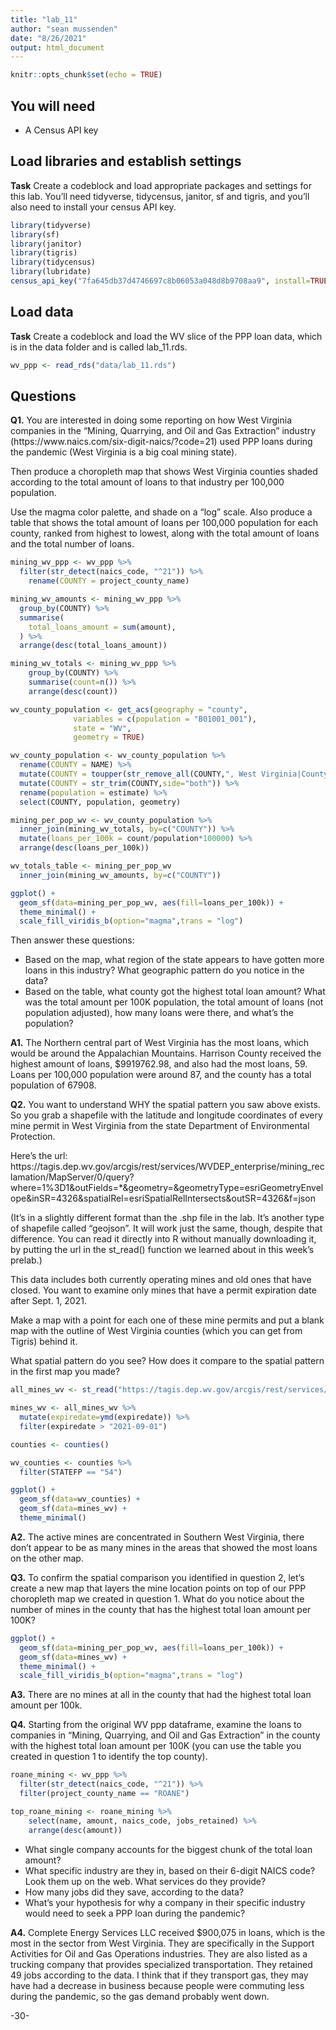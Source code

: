 ```yaml
---
title: "lab_11"
author: "sean mussenden"
date: "8/26/2021"
output: html_document
---
```


```r
knitr::opts_chunk$set(echo = TRUE)
```

## You will need

* A Census API key

## Load libraries and establish settings

**Task** Create a codeblock and load appropriate packages and settings for this lab. You'll need tidyverse, tidycensus, janitor, sf and tigris, and you'll also need to install your census API key.

```r
library(tidyverse)
library(sf)
library(janitor)
library(tigris)
library(tidycensus)
library(lubridate)
census_api_key("7fa645db37d4746697c8b06053a048d8b9708aa9", install=TRUE)
```

## Load data

**Task** Create a codeblock and load the WV slice of the PPP loan data, which is in the data folder and is called lab_11.rds.

```r
wv_ppp <- read_rds("data/lab_11.rds")
```

## Questions

**Q1.** You are interested in doing some reporting on how West Virginia companies in the "Mining, Quarrying, and Oil and Gas Extraction" industry (https://www.naics.com/six-digit-naics/?code=21) used PPP loans during the pandemic (West Virginia is a big coal mining state).  

Then produce a choropleth map that shows West Virginia counties shaded according to the total amount of loans to that industry per 100,000 population.

Use the magma color palette, and shade on a "log" scale. Also produce a table that shows the total amount of loans per 100,000 population for each county, ranked from highest to lowest, along with the total amount of loans and the total number of loans.

```r
mining_wv_ppp <- wv_ppp %>%
  filter(str_detect(naics_code, "^21")) %>%
    rename(COUNTY = project_county_name)

mining_wv_amounts <- mining_wv_ppp %>%
  group_by(COUNTY) %>%
  summarise(
    total_loans_amount = sum(amount),
  ) %>%
  arrange(desc(total_loans_amount))

mining_wv_totals <- mining_wv_ppp %>%
    group_by(COUNTY) %>%
    summarise(count=n()) %>%
    arrange(desc(count))

wv_county_population <- get_acs(geography = "county", 
              variables = c(population = "B01001_001"), 
              state = "WV",
              geometry = TRUE)

wv_county_population <- wv_county_population %>%
  rename(COUNTY = NAME) %>%
  mutate(COUNTY = toupper(str_remove_all(COUNTY,", West Virginia|County"))) %>%
  mutate(COUNTY = str_trim(COUNTY,side="both")) %>%
  rename(population = estimate) %>%
  select(COUNTY, population, geometry)

mining_per_pop_wv <- wv_county_population %>%
  inner_join(mining_wv_totals, by=c("COUNTY")) %>%
  mutate(loans_per_100k = count/population*100000) %>%
  arrange(desc(loans_per_100k))

wv_totals_table <- mining_per_pop_wv
  inner_join(mining_wv_amounts, by=c("COUNTY")) 

ggplot() + 
  geom_sf(data=mining_per_pop_wv, aes(fill=loans_per_100k)) + 
  theme_minimal() +
  scale_fill_viridis_b(option="magma",trans = "log") 
```

Then answer these questions:

* Based on the map, what region of the state appears to have gotten more loans in this industry? What geographic pattern do you notice in the data?
* Based on the table, what county got the highest total loan amount? What was the total amount per 100K population, the total amount of loans (not population adjusted), how many loans were there, and what's the population?

**A1.**
The Northern central part of West Virginia has the most loans, which would be around the Appalachian Mountains. Harrison County received the highest amount of loans, $9919762.98, and also had the most loans, 59. Loans per 100,000 population were around 87, and the county has a total population of 67908.

**Q2.** You want to understand WHY the spatial pattern you saw above exists.  So you grab a shapefile with the latitude and longitude coordinates of every mine permit in West Virginia from the state Department of Environmental Protection.

Here's the url: https://tagis.dep.wv.gov/arcgis/rest/services/WVDEP_enterprise/mining_reclamation/MapServer/0/query?where=1%3D1&outFields=*&geometry=&geometryType=esriGeometryEnvelope&inSR=4326&spatialRel=esriSpatialRelIntersects&outSR=4326&f=json

(It's in a slightly different format than the .shp file in the lab. It's another type of shapefile called "geojson".  It will work just the same, though, despite that difference. You can read it directly into R without manually downloading it, by putting the url in the st_read() function we learned about in this week's prelab.)

This data includes both currently operating mines and old ones that have closed.  You want to examine only mines that have a permit expiration date after Sept. 1, 2021.

Make a map with a point for each one of these mine permits and put a blank map with the outline of West Virginia counties (which you can get from Tigris) behind it.

What spatial pattern do you see? How does it compare to the spatial pattern in the first map you made?

```r
all_mines_wv <- st_read("https://tagis.dep.wv.gov/arcgis/rest/services/WVDEP_enterprise/mining_reclamation/MapServer/0/query?where=1%3D1&outFields=*&geometry=&geometryType=esriGeometryEnvelope&inSR=4326&spatialRel=esriSpatialRelIntersects&outSR=4326&f=json")

mines_wv <- all_mines_wv %>%
  mutate(expiredate=ymd(expiredate)) %>%
  filter(expiredate > "2021-09-01")

counties <- counties()

wv_counties <- counties %>%
  filter(STATEFP == "54")

ggplot() + 
  geom_sf(data=wv_counties) + 
  geom_sf(data=mines_wv) +
  theme_minimal()

```


**A2.**
The active mines are concentrated in Southern West Virginia, there don't appear to be as many mines in the areas that showed the most loans on the other map.

**Q3.** To confirm the spatial comparison you identified in question 2, let's create a new map that layers the mine location points on top of our PPP choropleth map we created in question 1. What do you notice about the number of mines in the county that has the highest total loan amount per 100K?

```r
ggplot() + 
  geom_sf(data=mining_per_pop_wv, aes(fill=loans_per_100k)) + 
  geom_sf(data=mines_wv) +
  theme_minimal() +
  scale_fill_viridis_b(option="magma",trans = "log") 

```

**A3.**
There are no mines at all in the county that had the highest total loan amount per 100k.

**Q4.** Starting from the original WV ppp dataframe, examine the loans to companies in "Mining, Quarrying, and Oil and Gas Extraction" in the county with the highest total loan amount per 100K (you can use the table you created in question 1 to identify the top county).

```r
roane_mining <- wv_ppp %>%
  filter(str_detect(naics_code, "^21")) %>%
  filter(project_county_name == "ROANE")

top_roane_mining <- roane_mining %>%
    select(name, amount, naics_code, jobs_retained) %>%
    arrange(desc(amount))
```

* What single company accounts for the biggest chunk of the total loan amount?
* What specific industry are they in, based on their 6-digit NAICS code? Look them up on the web. What services do they provide?
* How many jobs did they save, according to the data?
* What's your hypothesis for why a company in their specific industry would need to seek a PPP loan during the pandemic?

**A4.**
Complete Energy Services LLC received $900,075 in loans, which is the most in the sector from West Virginia. They are specifically in the Support Activities for Oil and Gas Operations industries. They are also listed as a trucking company that provides specialized transportation. They retained 49 jobs according to the data. I think that if they transport gas, they may have had a decrease in business because people were commuting less during the pandemic, so the gas demand probably went down.

-30-
